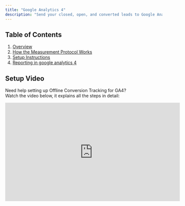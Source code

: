 ```yaml
---
title: "Google Analytics 4"
description: "Send your closed, open, and converted leads to Google Analytics 4 to track their origins."
---
```


## Table of Contents

1. [Overview](#1-overview)
2. [How the Measurement Protocol Works](#2-how-the-measurement-protocol-works)
3. [Setup Instructions](#3-setup-instructions)
4. [Reporting in google analytics 4](#4-reporting-in-google-analytics)

## Setup Video

Need help setting up Offline Conversion Tracking for GA4? \
Watch the video below, it explains all the steps in detail:

<iframe width="560" height="315" src="https://www.youtube.com/embed/8lnhnjAdAYY?si=GaQ9UC0kL_d_0cHM" title="YouTube video player" frameborder="0" allow="accelerometer; autoplay; clipboard-write; encrypted-media; gyroscope; picture-in-picture; web-share" referrerpolicy="strict-origin-when-cross-origin" allowfullscreen />

## 1. Overview

The Google Analytics 4 (GA4) integration sends your marked closed, open, and converted leads to Google Analytics 4. This process uses the [Google Analytics 4 Measurement Protocol](https://developers.google.com/analytics/devguides/collection/protocol/ga4). This server-to-server solution ensures all quantitative lead data is sent to Google Analytics 4 and tied to specific channels. No personal or client data is sent to Google Analytics 4.

<Warning>
  **Note:** While the Measurement Protocol sends 100% of the data to Google
  Analytics 4, it may face challenges linking data back to a user or session.
  The handling of the Client ID and Session ID is managed by Octanist. Events
  sent through the Measurement Protocol may result in "(not set)" values for
  source/medium attribution.
</Warning>

## 2. How the Measurement Protocol Works

1. **"Won" Leads:**
   Whenever a user is marked as a "Won" Lead, the event  is sent to Google Analytics 4 along with corresponding parameters (e.g. the **value** and **currency**).
2. **"Open" Leads:**
   When a value is added or updated for an "Open" Lead, the event  is sent to Google Analytics 4. The content of the note is passed as the parameter `lead_status`.
3. **"Lost" Leads:**
   If a user does not convert and is marked as a "Lost" Lead, the event  is sent. The parameter `unconvert_lead_reason` contains the reason for the lost lead, based on the note content.

## 3. Setup Instructions

1. In your Octanist account, go to **Integrations \> Outgoing**.

   ![](/images/google-analytics/3-1-3-2-integrations-outgoing.png)
2. Select **Google Analytics 4**.
3. Fill in a name for the integration (e.g., _Octanist - GA4 Integration_).

   ![](/images/google-analytics/3-3-fill-the-name.png)
4. Enter your **GA4 Measurement ID**.
   - This can be found in your GA4 account under **Data Streams**. See [Google's guide](https://support.google.com/analytics/answer/12270356?hl=en) for details.

     ![](/images/google-analytics/3-4-ga4-measurement-id.png)
5. Enter your **GA4 API Key**:
   - In your GA4 Data Stream, click **Measurement Protocol API Secrets**.
   - If still required, press 'Review Terms' and then press 'I Acknowledge' after reading the User Data Collection Acknowledgment.

   ![](/images/google-analytics/3-5-measurement-protocol-api-secrets.png)
   - Create a key and give it a clear name (e.g., _Octanist - GA4 Integration_).

   ![](/images/google-analytics/3-5-d-measurement-protocol-api-secrets-copy-secret-value.png)
6. Click **Create Google Analytics 4 Integration**.

## 4. Reporting in Google Analytics 4

Add the [custom dimensions](https://support.google.com/analytics/answer/14240153?hl=en) `lead_status` and `unconvert_lead_reason` to view the text values of your notes entered in Octanist.

**Enter the custom dimensions as follows:**

- **Dimension Name**: The name of the dimension (e.g., `lead_status`; you can name this as you prefer).
- **Description**: A description of the custom dimension (e.g., _"The status of a lead (e.g., 'Called Lead, waiting for follow-up')."_).
- **Event Parameter**: This must be `lead_status` or `unconvert_lead_reason` for Octanist Insights.

![](/images/google-analytics/custom-dimension.png)

To improve reporting, mark the `close_convert_lead` event as a **Key Event (Conversion)** in GA4.
This will help you better understand the user journey and simplify reporting.

![](/images/google-analytics/key-event.png)